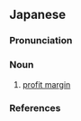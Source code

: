 ==Japanese==
{{ja-kanjitab|り|さや|k2=ざや|r=y|yomi=j}}

===Pronunciation===
{{ja-pron|yomi=j|りざや|acc=0|acc_ref=DJR}}

===Noun===
{{ja-noun|りざや}}

# [[profit margin]]

===References===
<references/>
